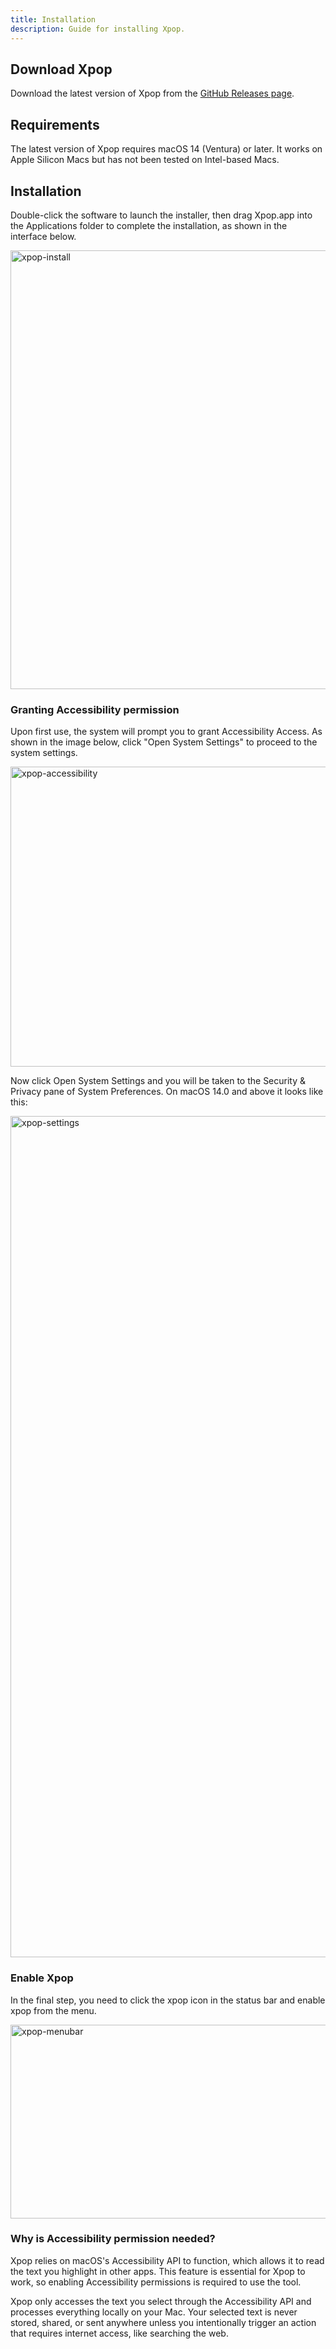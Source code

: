 ```yaml
---
title: Installation
description: Guide for installing Xpop.
---
```


## Download Xpop

Download the latest version of Xpop from the [GitHub Releases page](https://github.com/DongqiShen/Xpop/releases).

## Requirements

The latest version of Xpop requires macOS 14 (Ventura) or later. It works on Apple Silicon Macs but has not been tested on Intel-based Macs.

## Installation

Double-click the software to launch the installer, then drag Xpop.app into the Applications folder to complete the installation, as shown in the interface below.

<Image
  src="/images/guide/xpop-install.png"
  width="1156"
  height="702"
  alt="xpop-install"
/>

### Granting Accessibility permission

Upon first use, the system will prompt you to grant Accessibility Access. As shown in the image below, click "Open System Settings" to proceed to the system settings.

<Image
  src="/images/guide/xpop-accessibility.png"
  width="1270"
  height="480"
  alt="xpop-accessibility"
/>

Now click Open System Settings and you will be taken to the Security & Privacy pane of System Preferences. On macOS 14.0 and above it looks like this:

<Image
  src="/images/guide/xpop-settings.png"
  width="1610"
  height="1346"
  alt="xpop-settings"
/>

### Enable Xpop

In the final step, you need to click the xpop icon in the status bar and enable xpop from the menu.

<Image
  src="/images/guide/xpop-menubar.png"
  width="582"
  height="310"
  alt="xpop-menubar"
/>

### Why is Accessibility permission needed?

Xpop relies on macOS's Accessibility API to function, which allows it to read the text you highlight in other apps. This feature is essential for Xpop to work, so enabling Accessibility permissions is required to use the tool.

Xpop only accesses the text you select through the Accessibility API and processes everything locally on your Mac. Your selected text is never stored, shared, or sent anywhere unless you intentionally trigger an action that requires internet access, like searching the web.
